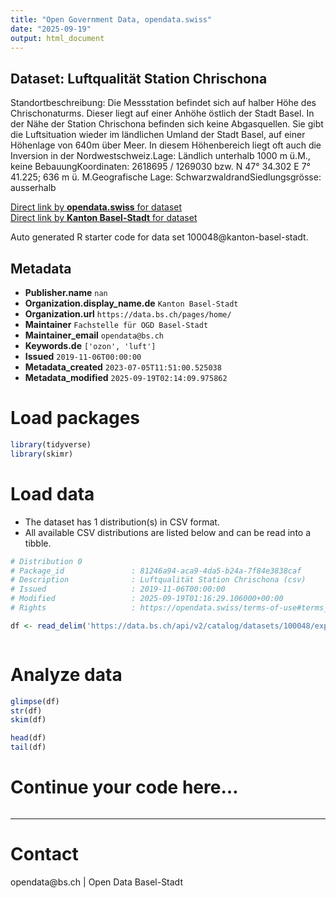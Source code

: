 ```yaml
---
title: "Open Government Data, opendata.swiss"
date: "2025-09-19"
output: html_document
---
```


## Dataset: Luftqualität Station Chrischona

Standortbeschreibung: Die Messstation befindet sich auf halber Höhe des Chrischonaturms. Dieser liegt auf einer Anhöhe östlich der Stadt Basel. In der Nähe der Station Chrischona befinden sich keine Abgasquellen. Sie gibt die Luftsituation wieder im ländlichen Umland der Stadt Basel, auf einer Höhenlage von 640m über Meer. In diesem Höhenbereich liegt oft auch die Inversion in der Nordwestschweiz.Lage: Ländlich unterhalb 1000 m ü.M., keine BebauungKoordinaten: 2618695 / 1269030 bzw. N 47° 34.302 E 7° 41.225; 636 m ü. M.Geografische Lage: SchwarzwaldrandSiedlungsgrösse: ausserhalb

[Direct link by **opendata.swiss** for dataset](https://opendata.swiss/de/dataset/luftqualitat-station-chrischona)<br>
[Direct link by **Kanton Basel-Stadt** for dataset](https://data.bs.ch/explore/dataset/100048/)

Auto generated R starter code for data set 100048@kanton-basel-stadt.

## Metadata

- **Publisher.name** `nan`
- **Organization.display_name.de** `Kanton Basel-Stadt`
- **Organization.url** `https://data.bs.ch/pages/home/`
- **Maintainer** `Fachstelle für OGD Basel-Stadt`
- **Maintainer_email** `opendata@bs.ch`
- **Keywords.de** `['ozon', 'luft']`
- **Issued** `2019-11-06T00:00:00`
- **Metadata_created** `2023-07-05T11:51:00.525038`
- **Metadata_modified** `2025-09-19T02:14:09.975862`


# Load packages

```r

library(tidyverse)
library(skimr)

```

# Load data

-   The dataset has 1 distribution(s) in CSV format.
-   All available CSV distributions are listed below and can be read into a tibble.

```r

# Distribution 0
# Package_id               : 81246a94-aca9-4da5-b24a-7f84e3838caf
# Description              : Luftqualität Station Chrischona (csv)
# Issued                   : 2019-11-06T00:00:00
# Modified                 : 2025-09-19T01:16:29.106000+00:00
# Rights                   : https://opendata.swiss/terms-of-use#terms_by

df <- read_delim('https://data.bs.ch/api/v2/catalog/datasets/100048/exports/csv?use_labels=true')



```

# Analyze data

```r

glimpse(df)
str(df)
skim(df)

head(df)
tail(df)

```

# Continue your code here...

```r

```

------------------------------------------------------------------------

# Contact

opendata@bs.ch | Open Data Basel-Stadt
